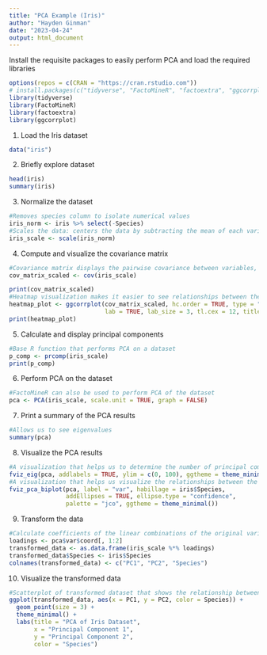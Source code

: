 ```yaml
---
title: "PCA Example (Iris)"
author: "Hayden Ginman"
date: "2023-04-24"
output: html_document
---
```

Install the requisite packages to easily perform PCA and load the required libraries
```r
options(repos = c(CRAN = "https://cran.rstudio.com"))
# install.packages(c("tidyverse", "FactoMineR", "factoextra", "ggcorrplot"))
library(tidyverse)
library(FactoMineR)
library(factoextra)
library(ggcorrplot)

```
1. Load the Iris dataset
```r
data("iris")

```
2. Briefly explore dataset
```r
head(iris)
summary(iris)

```

3. Normalize the dataset
```r
#Removes species column to isolate numerical values
iris_norm <- iris %>% select(-Species)
#Scales the data: centers the data by subtracting the mean of each variable from each observation, and then divide by the standard deviation of each variable, or by the square root of the variance. 
iris_scale <- scale(iris_norm)

```
4. Compute and visualize the covariance matrix
```r
#Covariance matrix displays the pairwise covariance between variables, which is a measure of how two variables vary together.
cov_matrix_scaled <- cov(iris_scale)

print(cov_matrix_scaled)
#Heatmap visualization makes it easier to see relationships between the variables
heatmap_plot <- ggcorrplot(cov_matrix_scaled, hc.order = TRUE, type = "lower",
                           lab = TRUE, lab_size = 3, tl.cex = 12, title = "Heatmap of Covariance Matrix")
print(heatmap_plot)

```




5. Calculate and display principal components
```r
#Base R function that performs PCA on a dataset
p_comp <- prcomp(iris_scale)
print(p_comp)

```

6. Perform PCA on the dataset
```r
#FactoMineR can also be used to perform PCA of the dataset
pca <- PCA(iris_scale, scale.unit = TRUE, graph = FALSE)

```
7. Print a summary of the PCA results
```r
#Allows us to see eigenvalues
summary(pca)
```
8. Visualize the PCA results
```r
#A visualization that helps us to determine the number of principal components to retain in a PCA
fviz_eig(pca, addlabels = TRUE, ylim = c(0, 100), ggtheme = theme_minimal())
#A visualization that helps us visualize the relationships between the variables and observations in a dataset in a low-dimensional space
fviz_pca_biplot(pca, label = "var", habillage = iris$Species,
                addEllipses = TRUE, ellipse.type = "confidence",
                palette = "jco", ggtheme = theme_minimal())

```








9. Transform the data
```r
#Calculate coefficients of the linear combinations of the original variables that are used to construct each principal component
loadings <- pca$var$coord[, 1:2]
transformed_data <- as.data.frame(iris_scale %*% loadings)
transformed_data$Species <- iris$Species
colnames(transformed_data) <- c("PC1", "PC2", "Species")

```
10. Visualize the transformed data
```r
#Scatterplot of transformed dataset that shows the relationship between the first 2 principal components
ggplot(transformed_data, aes(x = PC1, y = PC2, color = Species)) +
  geom_point(size = 3) +
  theme_minimal() +
  labs(title = "PCA of Iris Dataset",
       x = "Principal Component 1",
       y = "Principal Component 2",
       color = "Species")
```